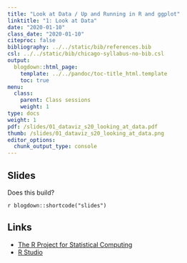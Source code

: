 ```yaml
---
title: "Look at Data / Up and Running in R and ggplot"
linktitle: "1: Look at Data"
date: "2020-01-10"
class_date: "2020-01-10"
citeproc: false
bibliography: ../../static/bib/references.bib
csl: ../../static/bib/chicago-syllabus-no-bib.csl
output:
  blogdown::html_page:
    template: ../../pandoc/toc-title_html.template
    toc: true
menu:
  class:
    parent: Class sessions
    weight: 1
type: docs
weight: 1
pdf: /slides/01_dataviz_s20_looking_at_data.pdf
thumb: /slides/01_dataviz_s20_looking_at_data.png
editor_options:
  chunk_output_type: console
---
```


## Slides

Does this build?

`r blogdown::shortcode("slides")`


## Links

- [The R Project for Statistical Computing](https://www.r-project.org/)
- [R Studio](https://www.rstudio.com)

